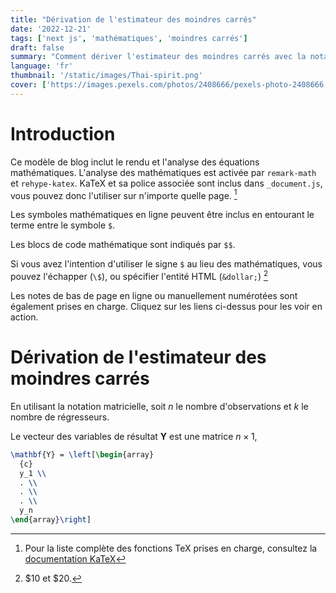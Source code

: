 ```yaml
---
title: "Dérivation de l'estimateur des moindres carrés"
date: '2022-12-21'
tags: ['next js', 'mathématiques', 'moindres carrés']
draft: false
summary: "Comment dériver l'estimateur des moindres carrés avec la notation matricielle et une introduction à la mise en forme mathématique en utilisant le markdown avec l'aide de KaTeX."
language: 'fr'
thumbnail: '/static/images/Thai-spirit.png'
cover: ['https://images.pexels.com/photos/2408666/pexels-photo-2408666.jpeg']
---
```


# Introduction

Ce modèle de blog inclut le rendu et l'analyse des équations mathématiques. L'analyse des mathématiques est activée par `remark-math` et `rehype-katex`.
KaTeX et sa police associée sont inclus dans `_document.js`, vous pouvez donc l'utiliser sur n'importe quelle page.
[^footnote]

[^footnote]: Pour la liste complète des fonctions TeX prises en charge, consultez la [documentation KaTeX](https://katex.org/docs/supported.html)

Les symboles mathématiques en ligne peuvent être inclus en entourant le terme entre le symbole `$`.

Les blocs de code mathématique sont indiqués par `$$`.

Si vous avez l'intention d'utiliser le signe `$` au lieu des mathématiques, vous pouvez l'échapper (`\$`), ou spécifier l'entité HTML (`&dollar;`) [^2]

Les notes de bas de page en ligne ou manuellement numérotées sont également prises en charge. Cliquez sur les liens ci-dessus pour les voir en action.

[^2]: \$10 et &dollar;20.

# Dérivation de l'estimateur des moindres carrés

En utilisant la notation matricielle, soit $n$ le nombre d'observations et $k$ le nombre de régresseurs.

Le vecteur des variables de résultat $\mathbf{Y}$ est une matrice $n \times 1$,

```tex
\mathbf{Y} = \left[\begin{array}
  {c}
  y_1 \\
  . \\
  . \\
  . \\
  y_n
\end{array}\right]
```
